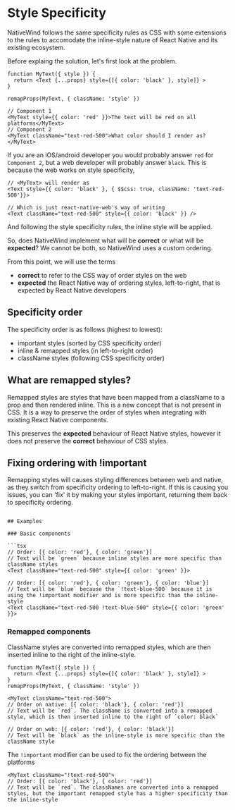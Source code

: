 # Style Specificity

NativeWind follows the same specificity rules as CSS with some extensions to the rules to accomodate the inline-style nature of React Native and its existing ecosystem.

Before explaing the solution, let's first look at the problem.

```tsx
function MyText({ style }) {
  return <Text {...props} style={[{ color: 'black' }, style]} >
}

remapProps(MyText, { className: 'style' })

// Component 1
<MyText style={{ color: 'red' }}>The text will be red on all platforms</MyText>
// Component 2
<MyText className="text-red-500">What color should I render as?</MyText>
```

If you are an iOS/android developer you would probably answer `red` for `Component 2`, but a web developer will probably answer `black`. This is because the web works on style specificity,

```
// <MyText> will render as
<Text style={{ color: 'black' }, { $$css: true, className: 'text-red-500'}}>

// Which is just react-native-web's way of writing
<Text className="text-red-500" style={{ color: 'black' }} />
```

And following the style specificity rules, the inline style will be applied.

So, does NativeWind implement what will be **correct** or what will be **expected**? We cannot be both, so NativeWind uses a custom ordering.

From this point, we will use the terms

- **correct** to refer to the CSS way of order styles on the web
- **expected** the React Native way of ordering styles, left-to-right, that is expected by React Native developers

## Specificity order

The specificity order is as follows (highest to lowest):

- important styles (sorted by CSS specificity order)
- inline & remapped styles (in left-to-right order)
- className styles (following CSS specificity order)

## What are remapped styles?

Remapped styles are styles that have been mapped from a className to a prop and then rendered inline. This is a new concept that is not present in CSS. It is a way to preserve the order of styles when integrating with existing React Native components.

This preserves the **expected** behaviour of React Native styles, however it does not preserve the **correct** behaviour of CSS styles.

## Fixing ordering with !important

Remapping styles will causes styling differences between web and native, as they switch from specificity ordering to left-to-right. If this is causing you issues, you can 'fix' it by making your styles important, returning them back to specificity ordering.

````tsx,

## Examples

### Basic components

```tsx
// Order: [{ color: 'red'}, { color: 'green'}]
// Text will be `green` because inline styles are more specific than className styles
<Text className="text-red-500" style={{ color: 'green' }}>

// Order: [{ color: 'red'}, { color: 'green'}, { color: 'blue'}]
// Text will be `blue` because the `!text-blue-500` because it is using the !important modifier and is more specific than the inline-style
<Text className="text-red-500 !text-blue-500" style={{ color: 'green' }}>
````

### Remapped components

ClassName styles are converted into remapped styles, which are then inserted inline to the right of the inline-style.

```tsx
function MyText({ style }) {
  return <Text {...props} style={[{ color: 'black' }, style]} >
}
remapProps(MyText, { className: 'style' })

<MyText className="text-red-500">
// Order on native: [{ color: 'black'}, { color: 'red'}]
// Text will be `red`. The className is converted into a remapped style, which is then inserted inline to the right of `color: black`

// Order on web: [{ color: 'red'}, { color: 'black'}]
// Text will be `black` as the inline-style is more specific than the className style
```

The `!important` modifier can be used to fix the ordering between the platforms

```tsx
<MyText className="!text-red-500">
// Order: [{ color: 'black'}, { color: 'red'}]
// Text will be `red`. The classNames are converted into a remapped styles, but the important remapped style has a higher specificity than the inline-style
```
